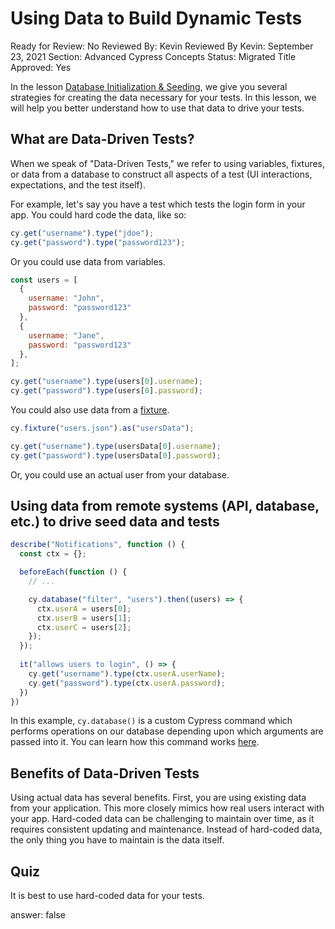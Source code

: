 # Using Data to Build Dynamic Tests

Ready for Review: No
Reviewed By: Kevin
Reviewed By Kevin: September 23, 2021
Section: Advanced Cypress Concepts
Status: Migrated
Title Approved: Yes

In the lesson [Database Initialization & Seeding](Database%20Initialization%20&%20Seeding%2012d7ce44bc424a3688a7839a7c7cef79.md), we give you several strategies for creating the data necessary for your tests. In this lesson, we will help you better understand how to use that data to drive your tests.

## What are Data-Driven Tests?

When we speak of "Data-Driven Tests," we refer to using variables, fixtures, or data from a database to construct all aspects of a test (UI interactions, expectations, and the test itself).

For example, let's say you have a test which tests the login form in your app. You could hard code the data, like so:

```jsx
cy.get("username").type("jdoe");
cy.get("password").type("password123");
```

Or you could use data from variables.

```jsx
const users = [
  {
    username: "John",
    password: "password123"
  },
  {
    username: "Jane",
    password: "password123"
  },
];

cy.get("username").type(users[0].username);
cy.get("password").type(users[0].password);
```

You could also use data from a [fixture](https://docs.cypress.io/api/commands/fixture).

```jsx
cy.fixture("users.json").as("usersData");

cy.get("username").type(usersData[0].username);
cy.get("password").type(usersData[0].password);
```

Or, you could use an actual user from your database. 

## Using data from remote systems (API, database, etc.) to drive seed data and tests

```jsx
describe("Notifications", function () {
  const ctx = {};

  beforeEach(function () {
    // ...

    cy.database("filter", "users").then((users) => {
      ctx.userA = users[0];
      ctx.userB = users[1];
      ctx.userC = users[2];
    });
  });
  
  it("allows users to login", () => {
    cy.get("username").type(ctx.userA.userName);
    cy.get("password").type(ctx.userA.password);
  })
})
```

In this example, `cy.database()` is a custom Cypress command which performs operations on our database depending upon which arguments are passed into it. You can learn how this command works [here](cy%20database()%2024eee289efbe4378bf83d1b050366049.md). 

## Benefits of Data-Driven Tests

Using actual data has several benefits. First, you are using existing data from your application. This more closely mimics how real users interact with your app. Hard-coded data can be challenging to maintain over time, as it requires consistent updating and maintenance. Instead of hard-coded data, the only thing you have to maintain is the data itself. 

## Quiz

It is best to use hard-coded data for your tests.

answer: false